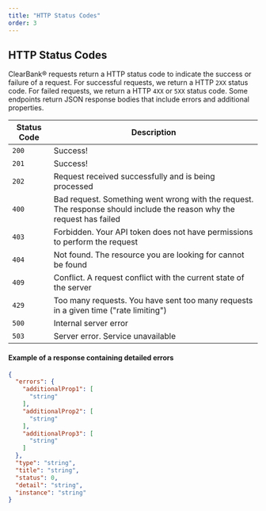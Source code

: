 ```yaml
---
title: "HTTP Status Codes"
order: 3
---
```


## HTTP Status Codes

ClearBank® requests return a HTTP status code to indicate the success or failure of a request. For successful requests, we return a HTTP `2XX` status code. For failed requests, we return a HTTP `4XX` or `5XX` status code. Some endpoints return JSON response bodies that include errors and additional properties.


| Status Code | Description                                                                                                                                         |
|-------------|-----------------------------------------------------------------------------------------------------------------------------------------------------|
| `200`       | Success!                                                                                                                                            |
| `201`       | Success!                                                                                                                                            |
| `202`       | Request received successfully and is being processed                                                                                               |
| `400`       | Bad request. Something went wrong with the request. The response should include the reason why the request has failed                               |
| `403`       | Forbidden. Your API token does not have permissions to perform the request                                                                          |
| `404`       | Not found. The resource you are looking for cannot be found                                                                                         |
| `409`       | Conflict. A request conflict with the current state of the server
| `429`       | Too many requests. You have sent too many requests in a given time ("rate limiting")                                                                                     |
| `500`       | Internal server error                                                                                                                               |
| `503`       | Server error. Service unavailable                                                                                                                   |

#### Example of a response containing detailed errors

```json
{
  "errors": {
    "additionalProp1": [
      "string"
    ],
    "additionalProp2": [
      "string"
    ],
    "additionalProp3": [
      "string"
    ]
  },
  "type": "string",
  "title": "string",
  "status": 0,
  "detail": "string",
  "instance": "string"
}
```
